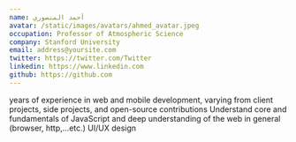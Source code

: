 ```yaml
---
name: أحمد المنصوري
avatar: /static/images/avatars/ahmed_avatar.jpeg
occupation: Professor of Atmospheric Science
company: Stanford University
email: address@yoursite.com
twitter: https://twitter.com/Twitter
linkedin: https://www.linkedin.com
github: https://github.com
---
```


years of experience in web and mobile development, varying from client projects, side projects, and open-source contributions
Understand core and fundamentals of JavaScript and deep understanding of the web in general (browser, http,…etc.)
UI/UX design
